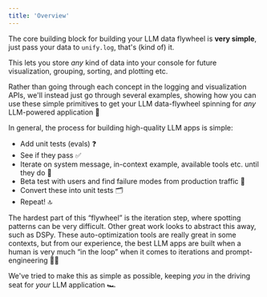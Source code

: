 ```yaml
---
title: 'Overview'
---
```


The core building block for building your LLM data flywheel is **very simple**,
just pass your data to `unify.log`, that's (kind of) it.

This lets you store *any* kind of data into your console for future visualization,
grouping, sorting, and plotting etc.

Rather than going through each concept in the logging and visualization APIs, we'll
instead just go through several examples, showing how you can use these simple
primitives to get your LLM data-flywheel spinning for *any* LLM-powered application 🎡

In general, the process for building high-quality LLM apps is simple:

- Add unit tests (evals) ❓
- See if they pass ✅
- Iterate on system message, in-context example, available tools etc. until they do 🔁
- Beta test with users and find failure modes from production traffic 🚦
- Convert these into unit tests 🗂️
- Repeat! 🔝

The hardest part of this “flywheel” is the iteration step, where spotting patterns can
be very difficult. Other great work looks to abstract this away, such as DSPy.
These auto-optimization tools are really great in some contexts, but from our
experience, the best LLM apps are built when a human is very much “in the loop” when it
comes to iterations and prompt-engineering 🧑‍💻

We've tried to make this as simple as possible,
keeping *you* in the driving seat for *your* LLM application 🏎️